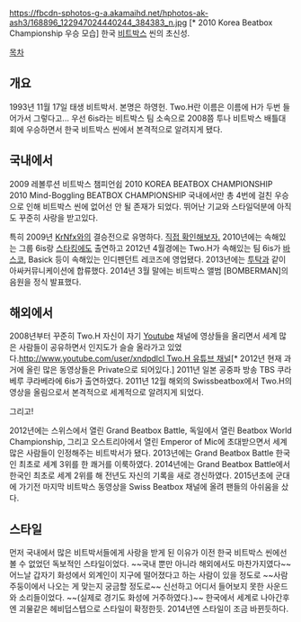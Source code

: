https://fbcdn-sphotos-g-a.akamaihd.net/hphotos-ak-ash3/168896_122947024440244_384383_n.jpg [* 2010 Korea Beatbox Championship 우승 모습]
한국 [[비트박스]] 씬의 초신성.

[[목차]]

== 개요 ==
1993년 11월 17일 태생 비트박서. 본명은 하영헌. Two.H란 이름은 이름에 H가 두번 들어가서 그렇다고...
우선 6is라는 비트박스 팀 소속으로 2008쯤 투나 비트박스 배틀대회에 우승하면서 한국 비트박스 씬에서 본격적으로 알려지게 됐다.

== 국내에서 ==
2009 레볼루션 비트박스 챔피언쉽
2010 KOREA BEATBOX CHAMPIONSHIP
2010 Mind-Boggling BEATBOX CHAMPIONSHIP
국내에서만 총 4번에 걸친 우승으로 인해 비트박스 씬에 없어선 안 될 존재가 되었다.
뛰어난 기교와 스타일덕분에 아직도 꾸준히 사랑을 받고있다.

특히 2009년 [[KrNfx]]와의 결승전으로 유명하다. [https://www.youtube.com/watch?v=aDB9GrS_Ggg 직접 확인해보자.]
2010년에는 속해있는 그룹 6is랑 [[스타킹]]에도 출연하고 2012년 4월경에는 Two.H가 속해있는 팀 6is가 [[바스코]], Basick 등이 속해있는 인디펜던트 레코즈에 영업됐다.
2013년에는 [[투탁]]과 같이 아싸커뮤니케이션에 합류했다.
2014년 3월 말에는 비트박스 앨범 [BOMBERMAN]의 음원을 정식 발표했다. 
== 해외에서 ==
2008년부터 꾸준히 Two.H 자신이 자기 [[Youtube]] 채널에 영상들을 올리면서 세계 많은 사람들이 공유하면서 인지도가 슬슬 올라가고 있었다.[[http://www.youtube.com/user/xndpdlcl Two.H 유튜브 채널]][* 2012년 현재 과거에 올린 많은 동영상들은 Private으로 되어있다.]
2011년 일본 공중파 방송 TBS 쿠라베루 쿠라베라에 6is가 출연하였다.
2011년 12월 해외의 Swissbeatbox에서 Two.H의 영상을 올림으로서 본격적으로 세계적으로 알려지게 되었다.

그리고!

2012년에는 스위스에서 열린 Grand Beatbox Battle, 독일에서 열린 Beatbox World Championship, 그리고 오스트리아에서 열린 Emperor of Mic에 초대받으면서 세계 많은 사람들이 인정해주는 비트박서가 됐다.
2013년에는 Grand Beatbox Battle 한국인 최초로 세계 3위를 한 쾌거를 이룩하였다.
2014년에는 Grand Beatbox Battle에서 한국인 최초로 세계 2위를 해 전년도 자신의 기록을 새로 경신하였다.
2015년초에 군대에 가기전 마지막 비트박스 동영상을 Swiss Beatbox 채널에 올려 팬들의 아쉬움을 샀다.
== 스타일 ==
먼저 국내에서 많은 비트박서들에게 사랑을 받게 된 이유가 이전 한국 비트박스 씬에선 볼 수 없었던 독보적인 스타일이었다. ~~국내 뿐만 아니라 해외에서도 마찬가지였다~~ 어느날 갑자기 화성에서 외계인이 지구에 떨어졌다고 하는 사람이 있을 정도로 ~~사람 주둥이에서 나오는 게 맞는지 궁금할 정도로~~ 신선하고 어디서 들어보지 못한 사운드와 소리들이었다. ~~(실제로 경기도 화성에 거주하였다.)~~
한국에서 세계로 나아간후엔 괴물같은 헤비덥스텝으로 스타일이 확정한듯.
2014년엔 스타일이 조금 바뀐듯하다.

